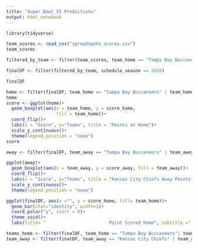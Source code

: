 ---
title: "Super Bowl 55 Predictions"
output: html_notebook
---

```{r}
library(tidyverse)
```

```{r}
team_scores <- read_csv("spreadspoke_scores.csv")
team_scores
```
```{r}
filtered_by_team <- filter(team_scores, team_home == "Tampa Bay Buccaneers"| team_home == "Kansas City Chiefs" | team_away == "Kansas City Chiefs" | team_away == " Tampa Bay Buccaneers")

finalDF <- filter(filtered_by_team, schedule_season == 2020)

finalDF
```

```{r}

home <- filter(finalDF, team_home == "Tampa Bay Buccaneers" | team_home == "Kansas City Chiefs")
home
score <- ggplot(home)+
  geom_boxplot(aes(x = team_home, y = score_home, 
                   fill = team_home))+
  coord_flip()+
  labs(x = "Score", y="Teams", title = "Points at Home")+
  scale_y_continuous()+
  theme(legend.position = "none")
score
```

```{r}
away <- filter(finalDF, team_away == "Tampa Bay Buccaneers" | team_away == "Kansas City Chiefs")

ggplot(away)+
  geom_boxplot(aes(x = team_away, y = score_away, fill = team_away))+
  coord_flip()+
  labs(x = "Score", y="Teams", title = "Kansas City Chiefs Away Points")+
  scale_y_continuous()+
  theme(legend.position = "none")

```
```{r}
ggplot(finalDF, aes(x ="", y = score_home, fill= team_home))+
  geom_bar(stat="identity", width=1)+
  coord_polar("y", start = 0)+
  theme_void()+
  labs(title= "                        Point Scored Home", subtitle ="                              by team", fill = "Team")

```


```{r}
teams_home <- filter(finalDF, team_home == "Tampa Bay Buccaneers"| team_home == "Kansas City Chiefs")
team_away <- filter(finalDF, team_away == "Kansas City Chiefs" | team_away == " Tampa Bay Buccaneers")
```

























